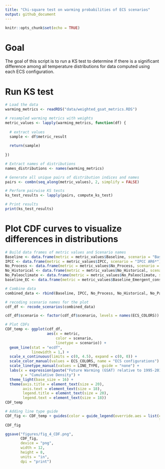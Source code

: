 ```yaml
---
title: "Chi-square test on warming probabilities of ECS scenarios"
output: github_document
---
```


```r
knitr::opts_chunk$set(echo = TRUE)
```

# Goal

The goal of this script is to run a KS test to determine if there is a significant difference among all temperature distributions for data computed using each ECS configuration.

# Run KS test 

```r
# Load the data
warming_metrics <- readRDS("data/weighted_gsat_metrics.RDS")

# resampled warming metrics with weights
metric_values <- lapply(warming_metrics, function(df) {
  
  # extract values 
  sample <- df$metric_result
  
  return(sample)
  
})

# Extract names of distributions
names_distributions <- names(warming_metrics)

# Generate all unique pairs of distribution indices and names
pairs <- combn(seq_along(metric_values), 2, simplify = FALSE)

# Perform pairwise KS tests
ks_test_results <- lapply(pairs, compute_ks_test)

# Print results
print(ks_test_results)

```
# Plot CDF curves to visualize differences in distributions 

```r
# Build data frames of metric values and Scenario names
Baseline <- data.frame(metric = metric_values$Baseline, scenario = "Baseline")
IPCC <- data.frame(metric = metric_values$IPCC, scenario = "IPCC AR6*")
No_Process <- data.frame(metric = metric_values$No_Process, scenario = "No_Process")
No_Historical <- data.frame(metric = metric_values$No_Historical, scenario = "No_Historical")
No_Paleoclimate <- data.frame(metric = metric_values$No_Paleoclimate, scenario = "No_Paleoclimate")
baseline_EC <- data.frame(metric = metric_values$Baseline_Emergent_constraints, scenario = "Baseline_Emergent_constraints")

# Combine data
combined_data <- rbind(Baseline, IPCC, No_Process, No_Historical, No_Paleoclimate, baseline_EC)

# recoding scenario names for the plot
cdf_df <- recode_scenarios(combined_data)

cdf_df$scenario <- factor(cdf_df$scenario, levels = names(ECS_COLORS))

# Plot CDFs
CDF_temp <- ggplot(cdf_df, 
                   aes(x = metric, 
                       color = scenario, 
                       linetype = scenario)) +
  geom_line(stat = "ecdf", 
            linewidth = 1,) +
  scale_x_continuous(limits = c(0, 4.5), expand = c(0, 0)) +
  scale_color_manual(values = ECS_COLORS, name = "ECS configurations") +
  scale_linetype_manual(values = LINE_TYPE, guide = "none") +
  labs(x = expression(paste("Future Warming (GSAT) relative to 1995-2014 (", degree, "C)")), 
       y = "Cumulative Density") +
  theme_light(base_size = 16) +
  theme(axis.title = element_text(size = 20), 
        axis.text = element_text(size = 18),
        legend.title = element_text(size = 20),
        legend.text = element_text(size = 18))
CDF_temp

# Adding line type guide
CDF_fig <- CDF_temp + guides(color = guide_legend(override.aes = list(color = ECS_COLORS, 
                                                                      linetype = LINE_TYPE)))
CDF_fig

ggsave("figures/fig_4_CDF.png",
       CDF_fig,
       device = "png", 
       width = 12, 
       height = 8, 
       units = "in", 
       dpi = "print")
```


